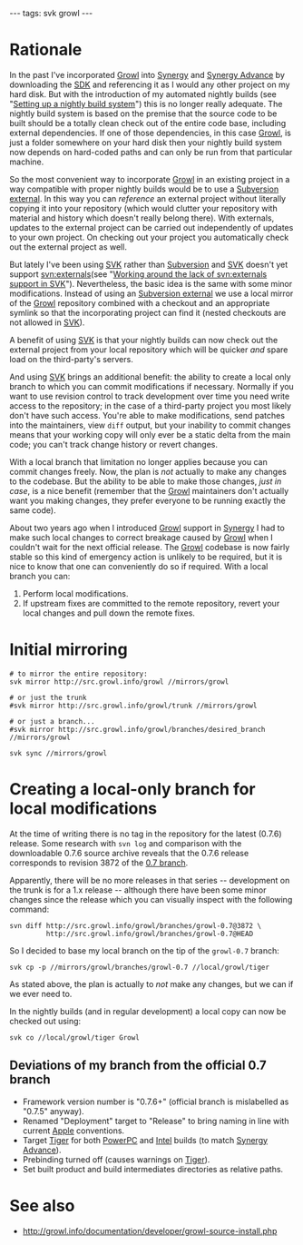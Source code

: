 ---
tags: svk growl
---
= Rationale =

In the past I've incorporated [[Growl]] into [[Synergy]] and [[Synergy Advance]] by downloading the [[SDK]] and referencing it as I would any other project on my hard disk. But with the introduction of my automated nightly builds (see "[[Setting up a nightly build system]]") this is no longer really adequate. The nightly build system is based on the premise that the source code to be built should be a totally clean check out of the entire code base, including external dependencies. If one of those dependencies, in this case [[Growl]], is just a folder somewhere on your hard disk then your nightly build system now depends on hard-coded paths and can only be run from that particular machine.

So the most convenient way to incorporate [[Growl]] in an existing project in a way compatible with proper nightly builds would be to use a [[Subversion external]]. In this way you can ''reference'' an external project without literally copying it into your repository (which would clutter your repository with material and history which doesn't really belong there). With externals, updates to the external project can be carried out independently of updates to your own project. On checking out your project you automatically check out the external project as well.

But lately I've been using [[SVK]] rather than [[Subversion]] and [[SVK]] doesn't yet support [[svn:externals]](see "[[Working around the lack of svn:externals support in SVK]]"). Nevertheless, the basic idea is the same with some minor modifications. Instead of using an [[Subversion external]] we use a local mirror of the [[Growl]] repository combined with a checkout and an appropriate symlink so that the incorporating project can find it (nested checkouts are not allowed in [[SVK]]).

A benefit of using [[SVK]] is that your nightly builds can now check out the external project from your local repository which will be quicker ''and'' spare load on the third-party's servers.

And using [[SVK]] brings an additional benefit: the ability to create a local only branch to which you can commit modifications if necessary. Normally if you want to use revision control to track development over time you need write access to the repository; in the case of a third-party project you most likely don't have such access. You're able to make modifications, send patches into the maintainers, view <tt>diff</tt> output, but your inability to commit changes means that your working copy will only ever be a static delta from the main code; you can't track change history or revert changes.

With a local branch that limitation no longer applies because you can commit changes freely. Now, the plan is ''not'' actually to make any changes to the codebase. But the ability to be able to make those changes, ''just in case'', is a nice benefit (remember that the [[Growl]] maintainers don't actually want you making changes, they prefer everyone to be running exactly the same code).

About two years ago when I introduced [[Growl]] support in [[Synergy]] I had to make such local changes to correct breakage caused by [[Growl]] when I couldn't wait for the next official release. The [[Growl]] codebase is now fairly stable so this kind of emergency action is unlikely to be required, but it is nice to know that one can conveniently do so if required. With a local branch you can:

# Perform local modifications.
# If upstream fixes are committed to the remote repository, revert your local changes and pull down the remote fixes.

= Initial mirroring =

<pre># to mirror the entire repository:
svk mirror http://src.growl.info/growl //mirrors/growl

# or just the trunk
#svk mirror http://src.growl.info/growl/trunk //mirrors/growl

# or just a branch...
#svk mirror http://src.growl.info/growl/branches/desired_branch //mirrors/growl

svk sync //mirrors/growl</pre>

= Creating a local-only branch for local modifications =

At the time of writing there is no tag in the repository for the latest (0.7.6) release. Some research with <tt>svn log</tt> and comparison with the downloadable 0.7.6 source archive reveals that the 0.7.6 release corresponds to revision 3872 of the [http://src.growl.info/growl/branches/growl-0.7/ 0.7 branch].

Apparently, there will be no more releases in that series -- development on the trunk is for a 1.x release -- although there have been some minor changes since the release which you can visually inspect with the following command:

<pre>svn diff http://src.growl.info/growl/branches/growl-0.7@3872 \
         http://src.growl.info/growl/branches/growl-0.7@HEAD</pre>

So I decided to base my local branch on the tip of the <tt>growl-0.7</tt> branch:

<pre>svk cp -p //mirrors/growl/branches/growl-0.7 //local/growl/tiger</pre>

As stated above, the plan is actually to ''not'' make any changes, but we can if we ever need to.

In the nightly builds (and in regular development) a local copy can now be checked out using:

<pre>svk co //local/growl/tiger Growl</pre>

== Deviations of my branch from the official 0.7 branch ==

* Framework version number is "0.7.6+" (official branch is mislabelled as "0.7.5" anyway).
* Renamed "Deployment" target to "Release" to bring naming in line with current [[Apple]] conventions.
* Target [[Tiger]] for both [[PowerPC]] and [[Intel]] builds (to match [[Synergy Advance]]).
* Prebinding turned off (causes warnings on [[Tiger]]).
* Set built product and build intermediates directories as relative paths.

= See also =

* http://growl.info/documentation/developer/growl-source-install.php
